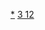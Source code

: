 {{Navbox
|name = 鎂化合物
|state = <includeonly>{{{state|collapsed}}}</includeonly>
|title = <span style="vertical-align:1px;">[[镁化合物]]</font>
|listclass = hlist
|titlestyle = 
|group1 = VIIA
|list1 = 
*[[氟化镁|MgF<sub>2</sub>]]
*[[氯化鎂|MgCl<sub>2</sub>]]
*[[氯酸镁|Mg(ClO<sub>3</sub>)<sub>2</sub>]]
*[[高氯酸镁|Mg(ClO<sub>4</sub>)<sub>2</sub>]]
*[[溴化鎂|MgBr<sub>2</sub>]]
*[[溴酸镁|Mg(BrO<sub>3</sub>)<sub>2</sub>]]
*[[碘化镁|MgI<sub>2</sub>]]
*[[碘酸镁|Mg(IO<sub>3</sub>)<sub>2</sub>]]
|group2 = VIA
|list2 =
*[[氧化镁|MgO]]
*[[过氧化镁|MgO<sub>2</sub>]]
*[[氢氧化镁|Mg(OH)<sub>2</sub>]]
*[[硫化镁|MgS]]
*[[亚硫酸镁|MgSO<sub>3</sub>]]
*[[硫酸鎂|MgSO<sub>4</sub>]]
*[[硒化镁|MgSe]]
*[[亚硒酸镁|MgSeO<sub>3</sub>]]
*[[硒酸镁|MgSeO<sub>4</sub>]]
*[[碲化镁|MgTe]]
|group3 = VA
|list3 =
*[[氮化鎂|Mg<sub>3</sub>N<sub>2</sub>]]
*[[硝酸鎂|Mg(NO<sub>3</sub>)<sub>2</sub>]]
*[[硝酸六氨合镁|[Mg(NH<sub>3</sub>)<sub>6</sub>](NO<sub>3</sub>)<sub>2</sub>]]
*[[磷化镁|Mg<sub>3</sub>P<sub>2</sub>]]
*[[磷酸镁|Mg<sub>3</sub>(PO<sub>4</sub>)<sub>2</sub>]]
*[[磷酸二氢镁|Mg(H<sub>2</sub>PO<sub>4</sub>)<sub>2</sub>]]
*[[二硫代磷酸镁|Mg<sub>3</sub>(PS<sub>2</sub>O<sub>2</sub>)<sub>2</sub>]]
*[[六氟磷酸镁|Mg(PF<sub>6</sub>)<sub>2</sub>]]
*[[六氟砷酸镁|Mg(AsF<sub>6</sub>)<sub>2</sub>]]
*[[六氟锑酸镁|Mg(SbF<sub>6</sub>)<sub>2</sub>]]
|group4 = 其它主族元素
|list4 =
*[[碳化镁|MgC<sub>2</sub>]]
*[[碳酸鎂|MgCO<sub>3</sub>]]
*[[矽化鎂|Mg<sub>2</sub>Si]]
*[[三硅酸镁|Mg<sub>2</sub>Si<sub>3</sub>O<sub>8</sub>]]
*[[氟硅酸镁|Mg[SiF<sub>6</sub>]]]
*[[锗化镁|Mg<sub>2</sub>Ge]]
*[[二硼化鎂|MgB<sub>2</sub>]]
*[[硼氢化镁|Mg(BH<sub>4</sub>)<sub>2</sub>]]
*[[偏铝酸镁|Mg(AlO<sub>2</sub>)<sub>2</sub>]]
*[[锡化镁|Mg<sub>2</sub>Sn]]
*[[氢化镁|MgH<sub>2</sub>]]
|group5 = 过渡金属
|list5 =
* {{link-ru|偏钛酸镁|Метатитанат магния|MgTiO<sub>3</sub>}}
* {{link-ru|原钛酸镁|Ортотитанат магния|Mg<sub>2</sub>TiO<sub>4</sub>}}
*[[铬酸镁|MgCrO<sub>4</sub>]]
*[[高锰酸镁|Mg(MnO<sub>4</sub>)<sub>2</sub>]]
*[[六氢合铁(II)酸镁|Mg<sub>2</sub>[FeH<sub>6</sub>]]]
*[[亚铁氰酸镁|Mg<sub>2</sub>[Fe(CN)<sub>6</sub>]]]
*[[四氢合镍(0)酸镁|Mg<sub>2</sub>[NiH<sub>4</sub>]]]
|group6 = 有机酸盐<BR>有机化合物
|list6 =
*[[甲酸镁|Mg(HCOO)<sub>2</sub>]]
*[[乙酸镁|Mg(CH<sub>3</sub>COO)<sub>2</sub>]]
*[[草酸镁|MgC<sub>2</sub>O<sub>4</sub>]]
*[[丙酸镁|Mg(C<sub>2</sub>H<sub>5</sub>COO)<sub>2</sub>]]
*[[柠檬酸镁|MgC<sub>6</sub>H<sub>6</sub>O<sub>7</sub>]]
*[[苯甲酸镁|MgC<sub>14</sub>H<sub>10</sub>O<sub>4</sub>]]
*[[硬脂酸镁|Mg(C<sub>17</sub>H<sub>35</sub>COO)<sub>2</sub>]]
*[[甘氨酸镁|C<sub>4</sub>H<sub>8</sub>MgN<sub>2</sub>O<sub>4</sub>]]
*[[葡萄糖酸镁|MgC<sub>12</sub>H<sub>22</sub>O<sub>14</sub>]]
*[[二甲基镁|Mg(CH<sub>3</sub>)<sub>2</sub>]]
*[[甲基氯化镁|CH<sub>3</sub>MgCl]]
*[[甲基溴化镁|CH<sub>3</sub>MgBr]]
*[[甲基碘化镁|CH<sub>3</sub>MgI]]
*[[二乙基镁|Mg(C<sub>2</sub>H<sub>5</sub>)<sub>2</sub>]]
*[[二茂镁|Mg(C<sub>5</sub>H<sub>5</sub>)<sub>2</sub>]]
*[[二苯基镁|Mg(C<sub>6</sub>H<sub>5</sub>)<sub>2</sub>]]
|list7=参见[[低价镁化合物]]
}}
<noinclude>

[[Category:鎂化合物|*]]
[[Category:化學品模板|3 12]]

</noinclude>
